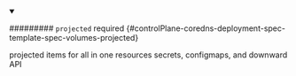 


<details className="config-field" data-expandable="true" open>
<summary>

######### `projected` <span className="config-field-required" data-required="false">required</span> <span className="config-field-type"></span> <span className="config-field-default"></span> <span className="config-field-enum"></span> {#controlPlane-coredns-deployment-spec-template-spec-volumes-projected}

projected items for all in one resources secrets, configmaps, and downward API

</summary>

<PartialProjectedreference />


</details>
